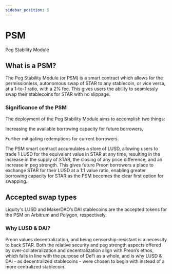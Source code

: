 ```yaml
---
sidebar_position: 5
---
```


# PSM


<ReactPlayer url='https://www.youtube.com/watch?v=F9EgbIGTCnU' controls />

Peg Stability Module

## What is a PSM?

The Peg Stability Module (or PSM) is a smart contract which allows for the permissionless, autonomous swap of STAR to any stablecoin, or vice versa, at a 1-to-1 ratio, with a 2% fee. This gives users the ability to seamlessly swap their stablecoins for STAR with no slippage.

### Significance of the PSM

The deployment of the Peg Stability Module aims to accomplish two things:

Increasing the available borrowing capacity for future borrowers,

Further mitigating redemptions for current borrowers.

The PSM smart contract accumulates a store of LUSD, allowing users to trade 1 LUSD for the equivalent value in STAR at any time, resulting in the increase in the supply of STAR, the closing of any price difference, and an increase in peg strength. This gives future Preon borrowers a place to exchange STAR for their LUSD at a 1:1 value ratio, enabling greater borrowing capacity for STAR as the PSM becomes the clear first option for swapping.

## Accepted swap types

Liquity's LUSD and MakerDAO’s DAI stablecoins are the accepted tokens for the PSM on Arbitrum and Polygon, respectively.

### Why LUSD & DAI?

Preon values decentralization, and being censorship-resistant is a necessity to back STAR. Both the relative security and peg strength aspects offered by over-collateralization and decentralization align with Preon’s ethos, which falls in line with the purpose of DeFi as a whole, and is why LUSD & DAI - as decentralized stablecoins - were chosen to begin with instead of a more centralized stablecoin.
